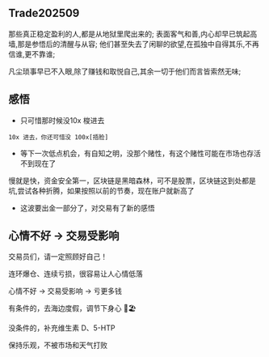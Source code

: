 
## Trade202509

<VideoBox 
  path='/video/telegram_btc.mp4' 
  title="telegram 创始人是个btc信仰者"
  description="telegram 创始人是个btc信仰者"
/>


那些真正稳定盈利的人,都是从地狱里爬出来的;
表面客气和善,内心却早已筑起高墙,那是参悟后的清醒与从容;
他们甚至失去了闲聊的欲望,在孤独中自得其乐,不再信谁,更不靠谁;

凡尘琐事早已不入眼,除了赚钱和取悦自己,其余一切于他们而言皆索然无味;

<VideoBox 
  path='/video/stableProfits.mp4' 
  title="稳定盈利"
  description="稳定盈利"
/>


## 感悟
- 只可惜那时候没10x 梭进去
```
10x 进去，你还可惜没 100x[捂脸]
```

- 等下一次低点机会，有自知之明，没那个赌性，有这个赌性可能在市场也存活不到现在了

慢就是快，资金安全第一，区块链是黑暗森林，可不是股票，区块链这到处都是坑,尝试各种折腾，如果按照以前的节奏，现在账户就新高了

- 这波要出金一部分了，对交易有了新的感悟

## 心情不好 → 交易受影响
交易员们，请一定照顾好自己！

连环爆仓、连续亏损，很容易让人心情低落

心情不好 → 交易受影响 → 亏更多钱

有条件的，去海边度假，调节下身心 🌴🏖️

没条件的，补充维生素 D、5-HTP

保持乐观，不被市场和天气打败

<VideoBox 
  path='/video/donotLoseyourself.mp4' 
  title="保持乐观"
  description="保持乐观"
/>
